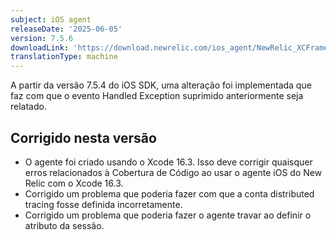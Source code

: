 ```yaml
---
subject: iOS agent
releaseDate: '2025-06-05'
version: 7.5.6
downloadLink: 'https://download.newrelic.com/ios_agent/NewRelic_XCFramework_Agent_7.5.6.zip'
translationType: machine
---
```


<Callout variant="important">
  A partir da versão 7.5.4 do iOS SDK, uma alteração foi implementada que faz com que o evento Handled Exception suprimido anteriormente seja relatado.
</Callout>

## Corrigido nesta versão

* O agente foi criado usando o Xcode 16.3. Isso deve corrigir quaisquer erros relacionados à Cobertura de Código ao usar o agente iOS do New Relic com o Xcode 16.3.
* Corrigido um problema que poderia fazer com que a conta distributed tracing fosse definida incorretamente.
* Corrigido um problema que poderia fazer o agente travar ao definir o atributo da sessão.